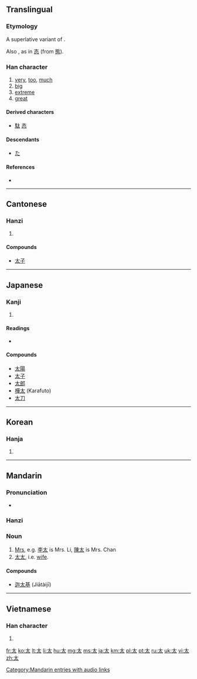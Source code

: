 {{also|大|犬}}
{{also|tai}}
==Translingual==

===Etymology===
A superlative variant of {{term|大||big|sc=Hani}}.

Also {{Han simp|能}}, as in [[态]] (from [[態]]).

===Han character===
{{Han char|rn=37|rad=大|as=01|sn=4|four=4003<sub>0</sub>|canj=大戈 (KI)}}

# [[very]], [[too]], [[much]]
# [[big]]
# [[extreme]]
# [[great]]

====Derived characters====
* [[駄]] [[态]]

====Descendants====
* [[た]]

====References====
* {{Han ref|kx=0248.100|dkj=05834|dj=0505.010|hdz=10524.010|uh=592A|ud=22826|bh=A4D3|bd=42195}}

----

==Cantonese==

===Hanzi===
{{yue-hanzi|jyut=[[taai3]]|y=[[taai3]]}}

# {{defn|lang=yue|sort=大01}}

====Compounds====
* [[太子]]

----

==Japanese==

===Kanji===
{{ja-kanji|grade=2|rs=大01}}

# {{defn|lang=ja|sort=大01}}

====Readings====
* {{ja-readings|on=[[た]] (ta), [[たい]] (tai)|kun=[[ふとい]] (futoi), [[はなはだ]] (hanahada), [[ふとる]] (futoru)}}

====Compounds====
* [[太陽]]
* [[太子]]
* [[太郎]]
* [[樺太]] (Karafuto)
* [[太刀]]

----

==Korean==

===Hanja===
{{ko-hanja|hangeul=태|eumhun=클|rv=tae|mr=t'ae}}

# {{defn|lang=ko|sort=大01}}

----

==Mandarin==

===Pronunciation===
* {{audio|zh-tài.ogg|audio}}

===Hanzi===
{{cmn-hanzi|pin=[[tài]] ([[tai4]])|wg=[[t'ai4|t'ai<sup>4</sup>]]}}

===Noun===
{{cmn-noun|ts|pin=tài|pint=tai4|rs=大01}}

# [[Mrs]], e.g. [[李]][[太]] is Mrs. Li, [[陳]][[太]] is Mrs. Chan
# [[太太]], i.e. [[wife]].

====Compounds====
* [[迦太基]] (Jiātàijī)

[[Category:Mandarin entries with audio links]]

----

==Vietnamese==

===Han character===
{{vi-hantu|[[thái]]|rs=大01}}

# {{defn|lang=vi|sort=大01}}

[[fr:太]]
[[ko:太]]
[[lt:太]]
[[li:太]]
[[hu:太]]
[[mg:太]]
[[ms:太]]
[[ja:太]]
[[km:太]]
[[pl:太]]
[[pt:太]]
[[ru:太]]
[[uk:太]]
[[vi:太]]
[[zh:太]]